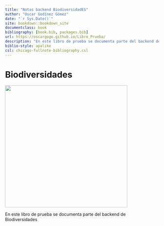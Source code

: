 ```yaml
---
title: "Notas backend BiodiversidadES"
author: "Oscar Godínez Gómez"
date: "`r Sys.Date()`"
site: bookdown::bookdown_site
documentclass: book
bibliography: [book.bib, packages.bib]
url: https://oscargogo.github.io/Libro_Prueba/
description: "En este libro de prueba se documenta parte del backend de Biodiversidades"
biblio-style: apalike
csl: chicago-fullnote-bibliography.csl
---
```


# Biodiversidades {.unnumbered}

![](C:/Users/ogodinez/Documents/CnM/PruebaLibro/Libro_Prueba1/images/BiodiversidadES3.png){width="400"}

En este libro de prueba se documenta parte del backend de Biodiversidades